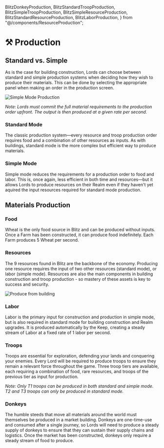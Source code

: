   BlitzDonkeyProduction,
  BlitzStandardTroopProduction,
  BlitzSimpleTroopProduction,
  BlitzSimpleResourceProduction,
  BlitzStandardResourceProduction,
  BlitzLaborProduction,
} from "@/components/ResourceProduction";

# ⚒️ Production

## Standard vs. Simple

As is the case for building construction, Lords can choose between standard and simple production systems when deciding
how they wish to produce their materials. This can be done by selecting the appropriate panel when making an order in
the production screen.

![Simple Mode Production](/gifs/labor-production.gif)

_Note: Lords must commit the full material requirements to the production order upfront. The output is then produced at
a given rate per second._

### Standard Mode

The classic production system—every resource and troop production order requires food and a combination of other
resources as inputs. As with buildings, standard mode is the more complex but efficient way to produce materials.

### Simple Mode

Simple mode reduces the requirements for a production order to food and labor. This is, once again, less efficient in
both time and resources—but it allows Lords to produce resources on their Realm even if they haven't yet aquired the
input resources required for standard mode production.

## Materials Production

### Food

Wheat is the only food source in Blitz and can be produced without inputs. Once a Farm has been constructed, it can
produce food indefinitely. Each Farm produces 5 Wheat per second.

### Resources

The 9 resources found in Blitz are the backbone of the economy. Producing one resource requires the input of two other
resources (standard mode), or labor (simple mode). Resources are also the main components in building construction and
troop production - so mastery of these assets is key to success and security.

![Produce from building](/gifs/produce-from-building-click.gif)

<BlitzSimpleResourceProduction />

<BlitzStandardResourceProduction />

### Labor

Labor is the primary input for construction and production in simple mode, but is also required in standard mode for
building construction and Realm upgrades. It is produced automatically by the Keep, creating a steady stream of Labor at
a fixed rate of 1 labor per second.

### Troops

Troops are essential for exploration, defending your lands and conquering your enemies. Every Lord will be required to
produce troops to ensure they remain a relevant force throughout the game. Three troop tiers are available, each
requiring a combination of food, rare resources, and troops of the previous tier as input for production.

_Note: Only T1 troops can be produced in both standard and simple mode. T2 and T3 troops can only be produced in
standard mode._

<BlitzSimpleTroopProduction />
<BlitzStandardTroopProduction />

### Donkeys

The humble steeds that move all materials around the world must themselves be produced in a market building. Donkeys are
one-time-use and consumed after a single journey, so Lords will need to produce a steady supply of donkeys to ensure
that they can sustain their supply chains and logistics. Once the market has been constructed, donkeys only require a
steady stream of food to produce.

<BlitzDonkeyProduction />
